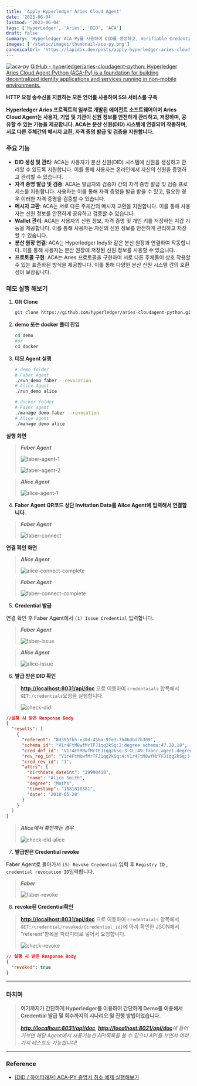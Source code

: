 ```yaml
---
title: 'Apply Hyperledger Aries Cloud Agent'
date: '2023-06-04'
lastmod: '2023-06-04'
tags: ['HyperLedger', 'Aries', 'DID', 'ACA']
draft: false
summary: 'Hyperledger ACA-Py를 사용하여 DID를 생성하고, Verifiable Credential을 발급받는 과정을 정리합니다.'
images: ['/static/images/thumbnail/aca-py.png']
canonicalUrl: 'https://lapidix.dev/posts/apply-hyperledger-aries-cloud-agent/'
---
```


![aca-py](/static/images/thumbnail/aca-py.png)
[GitHub - hyperledger/aries-cloudagent-python: Hyperledger Aries Cloud Agent Python (ACA-Py) is a foundation for building decentralized identity applications and services running in non-mobile environments.](https://github.com/hyperledger/aries-cloudagent-python)

**HTTP 요청 송수신을 지원하는 모든 언어를 사용하여 SSI 서비스를 구축**

**Hyperledger Aries 프로젝트의 일부로 개발된 에이전트 소프트웨어이며 Aries Cloud Agent는 사용자, 기업 및 기관이 신원 정보를 안전하게 관리하고, 저장하며, 공유할 수 있는 기능을 제공합니다. ACA는 분산 신원(DID) 시스템에 연결되어 작동하며, 서로 다른 주체간의 메시지 교환, 자격 증명 발급 및 검증을 지원합니다.**

### 주요 기능

- **DID 생성 및 관리**: ACA는 사용자가 분산 신원(DID) 시스템에 신원을 생성하고 관리할 수 있도록 지원합니다. 이를 통해 사용자는 온라인에서 자신의 신원을 증명하고 관리할 수 있습니다.
- **자격 증명 발급 및 검증**: ACA는 발급자와 검증자 간의 자격 증명 발급 및 검증 프로세스를 지원합니다. 사용자는 이를 통해 자격 증명을 발급 받을 수 있고, 필요한 경우 이러한 자격 증명을 검증할 수 있습니다.
- **메시지 교환**: ACA는 서로 다른 주체간의 메시지 교환을 지원합니다. 이를 통해 사용자는 신원 정보를 안전하게 공유하고 검증할 수 있습니다.
- **Wallet 관리**: ACA는 사용자의 신원 정보, 자격 증명 및 개인 키를 저장하는 지갑 기능을 제공합니다. 이를 통해 사용자는 자신의 신원 정보를 안전하게 관리하고 저장할 수 있습니다.
- **분산 원장 연결**: ACA는 Hyperledger Indy와 같은 분산 원장과 연결하여 작동합니다. 이를 통해 사용자는 분산 원장에 저장된 신원 정보를 사용할 수 있습니다.
- **프로토콜 구현**: ACA는 Aries 프로토콜을 구현하여 서로 다른 주체들이 상호 작용할 수 있는 표준화된 방식을 제공합니다. 이를 통해 다양한 분산 신원 시스템 간의 호환성이 보장됩니다.

### 데모 실행 해보기

1. **GIt Clone**

   ```bash
   git clone https://github.com/hyperledger/aries-cloudagent-python.git
   ```

2. **demo 또는 docker 폴더 진입**

   ```bash
   cd demo
   #or
   cd docker
   ```

3. **데모 Agent 실행**

   ```bash
   # demo folder
   # Faber Agent
   ./run_demo faber --revocation
   # Alice Agent
   ./run_demo alice

   # docker folder
   # Faver agent
   ./manage demo faber --revocation
   # Alice agent
   ./manage demo alice
   ```

**실행 화면**

> **_Faber Agent_**
>
> ![faber-agent-1](/static/images/hyperledger/aca-py/faber-agent-1.png)
>
> ![faber-agent-2](/static/images/hyperledger/aca-py/faber-agent-2.png)

> **_Alice Agent_**
>
> ![alice-agent-1](/static/images/hyperledger/aca-py/alice-agent-1.png)

4. **Faber Agent QR코드 상단 Invitation Data를 Alice Agent에 입력해서 연결합니다.**

> **_Faber Agent_**
>
> ![faber-connect](/static/images/hyperledger/aca-py/faber-connect.png)

**연결 확인 화면**

> **_Alice Agent_**
>
> ![alice-connect-complete](/static/images/hyperledger/aca-py/alice-connect-complete.png)

> **_Faber Agent_**
>
> ![faber-connect-complete](/static/images/hyperledger/aca-py/faber-connect-complete.png)

5. **Credential 발급**

연결 확인 후 Faber Agent에서 `(1) Issue Credential` 입력합니다.

> **_Faber Agent_**
>
> ![faber-issue](/static/images/hyperledger/aca-py/faber-issue.png)

> **_Alice Agent_**
>
> ![alice-issue](/static/images/hyperledger/aca-py/alice-issue.png)

6. **발급 받은 DID 확인**

> [**http://localhost:8031/api/doc**](http://localhost:8031/api/doc) 으로 이동하여 `credentaials` 항목에서 `GET:/credentials`요청을 실행합니다.
>
> ![check-did](/static/images/hyperledger/aca-py/check-did.png)

```JSON
//실행 시 받은 Response Body
{
  "results": [
    {
      "referent": "8d395fb5-e30d-456a-9fe3-7b46dbd7b3d9",
      "schema_id": "V1r4FtM8wfMrTFJ1qq2kSq:2:degree schema:47.20.18",
      "cred_def_id": "V1r4FtM8wfMrTFJ1qq2kSq:3:CL:49:faber.agent.degree_schema",
      "rev_reg_id": "V1r4FtM8wfMrTFJ1qq2kSq:4:V1r4FtM8wfMrTFJ1qq2kSq:3:CL:49:faber.agent.degree_schema:CL_ACCUM:d2186eb3-d961-4679-a73d-8e79db0ede6b",
      "cred_rev_id": "1",
      "attrs": {
        "birthdate_dateint": "19990418",
        "name": "Alice Smith",
        "degree": "Maths",
        "timestamp": "1681818381",
        "date": "2018-05-28"
      }
    }
  ]
}
```

> **_Alice에서 확인하는 경우_**
>
> ![check-did-alice](/static/images/hyperledger/aca-py/check-did-alice.png)

7. **발급받은 Credential revoke**

Faber Agent로 돌아가서 `(5) Revoke Credential` 입력 후 `Registry ID` , `credential revocation ID`입력합니다.

> **_Faber_**
>
> ![faber-revoke](/static/images/hyperledger/aca-py/faber-revoke.png)

8. **revoke된 Credential확인**

> [**http://localhost:8031/api/doc**](http://localhost:8031/api/doc) 으로 이동하여 `credentaials` 항목에서 `GET:/credential/revoked/{credential_id}`에 아까 확인한 JSON에서 “referent”항목을 파라미터로 넣어서 요청합니다.
>
> ![check-revoke](/static/images/hyperledger/aca-py/check-revoke.png)

```json
// 실행 시 받은 Response Body
{
  "revoked": true
}
```

---

### 마치며

> **여기까지가 간단하게 Hyperledger를 이용하여 간단하게 Demo를 이용해서 Credential 발급 및 회수까지의 시나리오 및 진행 방법이었습니다.**
>
> _[**http://localhost:8031/api/doc**](http://localhost:8031/api/doc), [**http://localhost:8021/api/doc**](http://localhost:8021/api/doc)에 들어가보면 해당 Agent에서 사용가능한 API목록을 볼 수 있으니 API를 보면서 여러가지 테스트도 가능합니다!_

---

### Reference

- [[DID / 하이퍼래져] ACA-PY 증명서 취소 예제 실행해보기](https://dfso2222.tistory.com/190)
